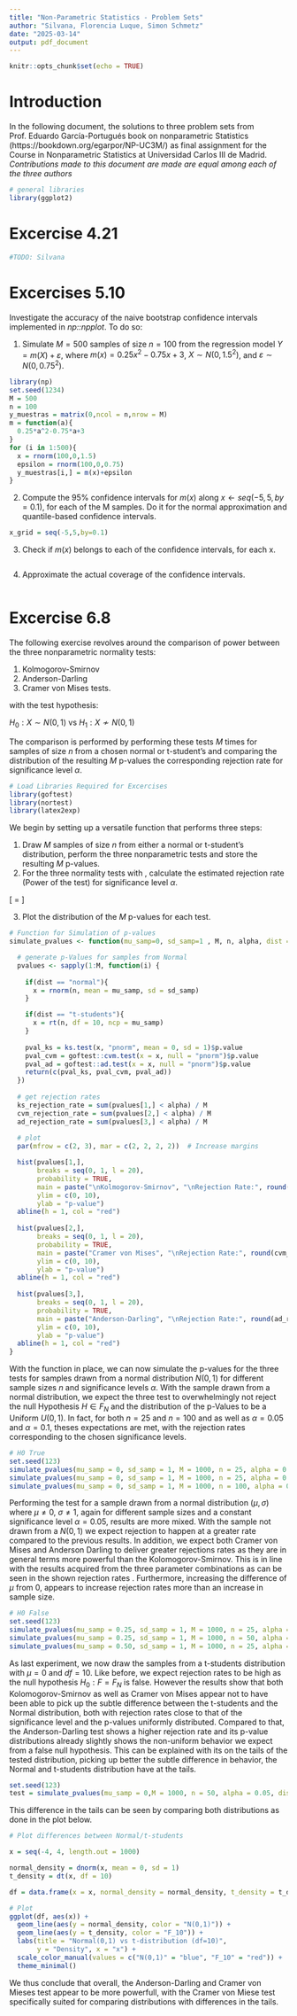 ```yaml
---
title: "Non-Parametric Statistics - Problem Sets"
author: "Silvana, Florencia Luque, Simon Schmetz"
date: "2025-03-14"
output: pdf_document
---
```


```r
knitr::opts_chunk$set(echo = TRUE)
```


# Introduction

In the following document, the solutions to three problem sets from Prof. Eduardo García\-Portugués book on nonparametric Statistics (https://bookdown.org/egarpor/NP-UC3M/) as final assignment for the Course in Nonparametric Statistics at Universidad Carlos III de Madrid. 
*Contributions made to this document are made are equal among each of the three authors*


```r
# general libraries
library(ggplot2)
```


# Excercise 4.21


```r
#TODO: Silvana
```


# Excercises 5.10 
Investigate the accuracy of the naive bootstrap confidence intervals implemented in *np::npplot*. To do so:

1. Simulate $M=500$ samples of size $n =100$ from the regression model $Y=m(X)+\varepsilon$, where $m(x)=0.25x^{2}-0.75x+3$, $X\sim N(0,1.5^{2})$, and $\varepsilon \sim N(0,0.75^{2})$.

```r
library(np)
set.seed(1234)
M = 500
n = 100
y_muestras = matrix(0,ncol = n,nrow = M)
m = function(a){
  0.25*a^2-0.75*a+3
}
for (i in 1:500){
  x = rnorm(100,0,1.5)
  epsilon = rnorm(100,0,0.75)
  y_muestras[i,] = m(x)+epsilon
}
```

2. Compute the 95\% confidence intervals for $m(x)$  along $x\gets seq(-5, 5, by = 0.1)$, for each of the  M  samples. Do it for the normal approximation and quantile-based confidence intervals.
```r
x_grid = seq(-5,5,by=0.1)

```
3. Check if  $m(x)$  belongs to each of the confidence intervals, for each  x.
```r

```
4. Approximate the actual coverage of the confidence intervals.
```r

```
# Excercise 6.8

The following exercise revolves around the comparison of power between the three nonparametric normality tests:

1. Kolmogorov-Smirnov
2. Anderson-Darling
3. Cramer von Mises tests. 

with the test hypothesis:

$H_0: X \sim N(0,1)$ vs $H_1: X \not\sim N(0,1)$

The comparison is performed by performing these tests $M$ times for samples of size $n$ from a chosen normal or t-student's and comparing the distribution of the resulting $M$ p-values the corresponding rejection rate for significance level $\alpha$.

```r
# Load Libraries Required for Excercises 
library(goftest)
library(nortest)
library(latex2exp)
```
We begin by setting up a versatile function that performs three steps: 

1. Draw $M$ samples of size $n$ from either a normal or t-student's distribution, perform the three nonparametric tests and store the resulting $M$ p-values.
2. For the three normality tests with , calculate the estimated rejection rate (Power of the test) for significance level $\alpha$.

\[
\text{Rejection Rate} = \frac{\text{Number of rejections of } H_0}{\text{Total number of tests}}
\]

3. Plot the distribution of the $M$ p-values for each test.

```r

# Function for Simulation of p-values
simulate_pvalues <- function(mu_samp=0, sd_samp=1 , M, n, alpha, dist = "normal") {

  # generate p-Values for samples from Normal
  pvalues <- sapply(1:M, function(i) {
    
    if(dist == "normal"){
      x = rnorm(n, mean = mu_samp, sd = sd_samp)
    }

    if(dist == "t-students"){
      x = rt(n, df = 10, ncp = mu_samp)
    }
    
    pval_ks = ks.test(x, "pnorm", mean = 0, sd = 1)$p.value
    pval_cvm = goftest::cvm.test(x = x, null = "pnorm")$p.value
    pval_ad = goftest::ad.test(x = x, null = "pnorm")$p.value
    return(c(pval_ks, pval_cvm, pval_ad))
  })
  
  # get rejection rates
  ks_rejection_rate = sum(pvalues[1,] < alpha) / M
  cvm_rejection_rate = sum(pvalues[2,] < alpha) / M
  ad_rejection_rate = sum(pvalues[3,] < alpha) / M
  
  # plot
  par(mfrow = c(2, 3), mar = c(2, 2, 2, 2))  # Increase margins

  hist(pvalues[1,], 
       breaks = seq(0, 1, l = 20), 
       probability = TRUE,
       main = paste("\nKolmogorov-Smirnov", "\nRejection Rate:", round(ks_rejection_rate, 2)), 
       ylim = c(0, 10),
       ylab = "p-value")
  abline(h = 1, col = "red")
  
  hist(pvalues[2,], 
       breaks = seq(0, 1, l = 20), 
       probability = TRUE,
       main = paste("Cramer von Mises", "\nRejection Rate:", round(cvm_rejection_rate, 2)), 
       ylim = c(0, 10),
       ylab = "p-value")
  abline(h = 1, col = "red")
  
  hist(pvalues[3,], 
       breaks = seq(0, 1, l = 20), 
       probability = TRUE,
       main = paste("Anderson-Darling", "\nRejection Rate:", round(ad_rejection_rate, 2)), 
       ylim = c(0, 10),
       ylab = "p-value")
  abline(h = 1, col = "red")
}
```

With the function in place, we can now simulate the p-values for the three tests for samples drawn from a normal distribution $N(0,1)$ for different sample sizes $n$ and significance levels $\alpha$. With the sample drawn from a normal distribution, we expect the three test to overwhelmingly not reject the null Hypothesis $H\in F_N$ and the distribution of the p-Values to be a Uniform $U(0,1)$. In fact, for both $n=25$ and $n=100$ and as well as $\alpha=0.05$ and $\alpha=0.1$, theses expectations are met, with the rejection rates corresponding to the chosen significance levels.

```r
# H0 True
set.seed(123)
simulate_pvalues(mu_samp = 0, sd_samp = 1, M = 1000, n = 25, alpha = 0.05)
simulate_pvalues(mu_samp = 0, sd_samp = 1, M = 1000, n = 25, alpha = 0.1)
simulate_pvalues(mu_samp = 0, sd_samp = 1, M = 1000, n = 100, alpha = 0.1)

```

Performing the test for a sample drawn from a normal distribution $(\mu,\sigma)$ where  $\mu \not= 0$, $\sigma \not= 1$, again for different sample sizes and a constant significance level $\alpha=0.05$, results are more mixed. With the sample not drawn from a $N(0,1)$ we expect rejection to happen at a greater rate compared to the previous results. In addition, we expect both Cramer von Mises and Anderson Darling to deliver greater rejections rates as they are in general terms more powerful than the Kolomogorov-Smirnov. This is in line with the results acquired from the three parameter combinations as can be seen in the shown rejection rates . Furthermore, increasing the difference of $\mu$ from $0$, appears to increase rejection rates more than an increase in sample size. 


```r
# H0 False
set.seed(123)
simulate_pvalues(mu_samp = 0.25, sd_samp = 1, M = 1000, n = 25, alpha = 0.05)
simulate_pvalues(mu_samp = 0.25, sd_samp = 1, M = 1000, n = 50, alpha = 0.05)
simulate_pvalues(mu_samp = 0.50, sd_samp = 1, M = 1000, n = 25, alpha = 0.05)
```
As last experiment, we now draw the samples from a t-students distribution with $\mu = 0$ and $df = 10$. Like before, we expect rejection rates to be high as the null hypothesis $H_0: F = F_N$ is false. However the results show that both Kolomogorov-Smirnov as well as Cramer von Mises appear not to have been able to pick up the subtle difference between the t-students and the Normal distribution, both with rejection rates close to that of the significance level and the p-values uniformly distributed. Compared to that, the  Anderson-Darling test shows a higher rejection rate and its p-value distributions already slightly shows the non-uniform behavior we expect from a false null hypothesis. This can be explained with its on the tails of the tested distribution, picking up better the subtle difference in behavior, the Normal and t-students distribution have at the tails.


```r
set.seed(123)
test = simulate_pvalues(mu_samp = 0,M = 1000, n = 50, alpha = 0.05, dist = "t-students")
```

This difference in the tails can be seen by comparing both distributions as done in the plot below.


```r
# Plot differences between Normal/t-students

x = seq(-4, 4, length.out = 1000)

normal_density = dnorm(x, mean = 0, sd = 1)
t_density = dt(x, df = 10)

df = data.frame(x = x, normal_density = normal_density, t_density = t_density)

# Plot
ggplot(df, aes(x)) +
  geom_line(aes(y = normal_density, color = "N(0,1)")) +
  geom_line(aes(y = t_density, color = "F_10")) +
  labs(title = "Normal(0,1) vs t-distribution (df=10)",
       y = "Density", x = "x") +
  scale_color_manual(values = c("N(0,1)" = "blue", "F_10" = "red")) +
  theme_minimal()

```

We thus conclude that overall, the Anderson-Darling and Cramer von Mieses test appear to be more powerfull, with the Cramer von Miese test specifically suited for comparing distributions with differences in the tails.
